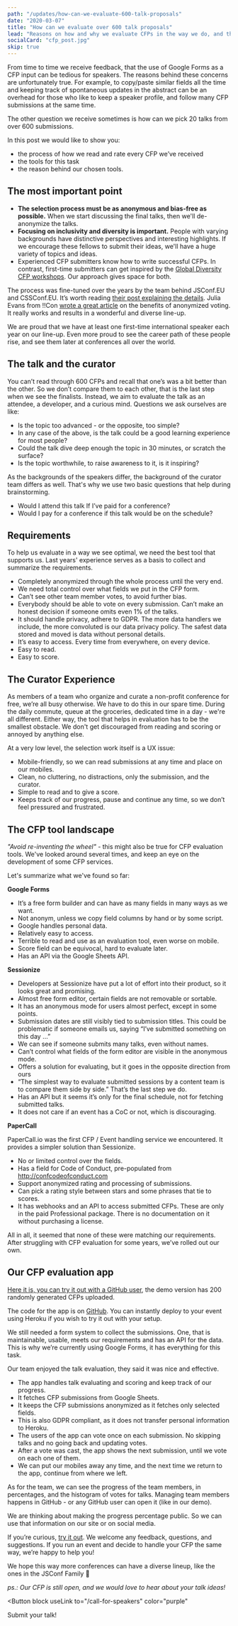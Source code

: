 ```yaml
---
path: "/updates/how-can-we-evaluate-600-talk-proposals"
date: "2020-03-07"
title: "How can we evaluate over 600 talk proposals"
lead: "Reasons on how and why we evaluate CFPs in the way we do, and the about tools that we use to help us."
socialCard: "cfp_post.jpg"
skip: true
---
```


From time to time we receive feedback, that the use of Google Forms as a CFP input can be tedious for speakers.
The reasons behind these concerns are unfortunately true.  For example, to copy/paste similar fields all the time
and keeping track of spontaneous updates in the abstract can be an overhead for those who like to keep a speaker profile,
and follow many CFP submissions at the same time.

The other question we receive sometimes is how can we pick 20 talks from over 600 submissions.

In this post we would like to show you:
- the process of how we read and rate every CFP we’ve received
- the tools for this task
- the reason behind our chosen tools.

## The most important point

- **The selection process must be as anonymous and bias-free as possible.**
When we start discussing the final talks, then we'll de-anonymize the talks.
- **Focusing on inclusivity and diversity is important.** People with varying backgrounds have distinctive perspectives
and interesting highlights. If we encourage these fellows to submit their ideas, we'll have a huge variety of topics and ideas.
- Experienced CFP submitters know how to write successful CFPs. In contrast, first-time submitters can get inspired
by the [Global Diversity CFP workshops](https://www.globaldiversitycfpday.com/). Our approach gives space for both.

The process was fine-tuned over the years by the team behind JSConf.EU and CSSConf.EU. It’s worth reading
[their post explaining the details](https://blog.cssconf.eu/2015/08/15/a-talk-selection-process-explained/).
Julia Evans from !!Con [wrote a great article](https://jvns.ca/blog/2014/06/06/should-my-conference-do-anonymous-review/) on
the benefits of anonymized voting. It really works and results in a wonderful and diverse line-up.

We are proud that we have at least one first-time international speaker each year on our line-up. Even more proud to see the
career path of these people rise, and see them later at conferences all over the world.

## The talk and the curator

You can’t read through 600 CFPs and recall that one’s was a bit better than the other. So we don’t compare them to each other,
that is the last step when we see the finalists. Instead, we aim to evaluate the talk as an attendee, a developer, and a curious mind.
Questions we ask ourselves are like:

- Is the topic too advanced - or the opposite, too simple?
- In any case of the above, is the talk could be a good learning experience for most people?
- Could the talk dive deep enough the topic in 30 minutes, or scratch the surface?
- Is the topic worthwhile, to raise awareness to it, is it inspiring?

As the backgrounds of the speakers differ, the background of the curator team differs as well. That's why we use two basic questions
that help during brainstorming.

- Would I attend this talk If I’ve paid for a conference?
- Would I pay for a conference if this talk would be on the schedule?

## Requirements

To help us evaluate in a way we see optimal, we need the best tool that supports us. Last years' experience serves as a basis to collect
and summarize the requirements.

- Completely anonymized through the whole process until the very end.
- We need total control over what fields we put in the CFP form.
- Can’t see other team member votes, to avoid further bias.
- Everybody should be able to vote on every submission. Can’t make an honest decision if someone omits even 1% of the talks.
- It should handle privacy, adhere to GDPR. The more data handlers we include, the more convoluted is our data privacy policy.
The safest data stored and moved is data without personal details.
- It’s easy to access. Every time from everywhere, on every device.
- Easy to read.
- Easy to score.

## The Curator Experience

As members of a team who organize and curate a non-profit conference for free, we’re all busy otherwise. We have to do this in our spare time.
During the daily commute, queue at the groceries, dedicated time in a day - we're all different. Either way, the tool that helps in evaluation
has to be the smallest obstacle. We don't get discouraged from reading and scoring or annoyed by anything else.

At a very low level, the selection work itself is a UX issue:

- Mobile-friendly, so we can read submissions at any time and place on our mobiles.
- Clean, no cluttering, no distractions, only the submission, and the curator.
- Simple to read and to give a score.
- Keeps track of our progress, pause and continue any time, so we don’t feel pressured and frustrated.

## The CFP tool landscape

_"Avoid re-inventing the wheel"_ - this might also be true for CFP evaluation tools. We've looked around several times, and keep an eye on the
development of some CFP services.

Let's summarize what we've found so far:

**Google Forms**

- It’s a free form builder and can have as many fields in many ways as we want.
- Not anonym, unless we copy field columns by hand or by some script.
- Google handles personal data.
- Relatively easy to access.
- Terrible to read and use as an evaluation tool, even worse on mobile.
- Score field can be equivocal, hard to evaluate later.
- Has an API via the Google Sheets API.

**Sessionize**

- Developers at Sessionize have put a lot of effort into their product, so it looks great and promising.
- Almost free form editor, certain fields are not removable or sortable.
- It has an anonymous mode for users almost perfect, except in some points.
- Submission dates are still visibly tied to submission titles. This could be problematic if someone emails us, saying “I’ve submitted something on this day …”
- We can see if someone submits many talks, even without names.
- Can’t control what fields of the form editor are visible in the anonymous mode.
- Offers a solution for evaluating, but it goes in the opposite direction from ours
- “The simplest way to evaluate submitted sessions by a content team is to compare them side by side.” That’s the last step we do.
- Has an API but it seems it’s only for the final schedule, not for fetching submitted talks.
- It does not care if an event has a CoC or not, which is discouraging.

**PaperCall**

PaperCall.io was the first CFP / Event handling service we encountered. It provides a simpler solution than Sessionize.

- No or limited control over the fields.
- Has a field for Code of Conduct, pre-populated from http://confcodeofconduct.com
- Support anonymized rating and processing of submissions.
- Can pick a rating style between stars and some phrases that tie to scores.
- It has webhooks and an API to access submitted CFPs. These are only in the paid Professional package. There is no documentation on it without purchasing a license.

All in all, it seemed that none of these were matching our requirements. After struggling with CFP evaluation for some years, we’ve rolled out our own.

## Our CFP evaluation app

[Here it is, you can try it out with a GitHub user](https://cfp-vote.herokuapp.com/), the demo version has 200 randomly generated CFPs uploaded.

<a href="https://cfp-vote.herokuapp.com/"><PostImage src="app-example" alt="Some screens saved from our demo CFP app" /></a>

The code for the app is on [GitHub](https://github.com/JSConfBp/cfp-vote). You can instantly deploy to your event using Heroku if you wish to try it out with your setup.

We still needed a form system to collect the submissions. One, that is maintainable, usable, meets our requirements and has an API for the data. This is why we’re currently using Google Forms, it has everything for this task.

Our team enjoyed the talk evaluation, they said it was nice and effective.

- The app handles talk evaluating and scoring and keep track of our progress.
- It fetches CFP submissions from Google Sheets.
- It keeps the CFP submissions anonymized as it fetches only selected fields.
- This is also GDPR compliant, as it does not transfer personal information to Heroku.
- The users of the app can vote once on each submission. No skipping talks and no going back and updating votes.
- After a vote was cast, the app shows the next submission, until we vote on each one of them.
- We can put our mobiles away any time, and the next time we return to the app, continue from where we left.

As for the team, we can see the progress of the team members, in percentages, and the histogram of votes for talks. Managing team members happens in GitHub - or any GitHub user can open it (like in our demo).

We are thinking about making the progress percentage public. So we can use that information on our site or on social media.

If you’re curious, [try it out](https://cfp-vote.herokuapp.com/). We welcome any feedback, questions, and suggestions. If you run an event and decide to handle your CFP the same way, we’re happy to help you!

We hope this way more conferences can have a diverse lineup, like the ones in the JSConf Family 💖


_ps.: Our CFP is still open, and we would love to hear about your talk ideas!_

 <Button
  block
  useLink
  to="/call-for-speakers"
  color="purple"
>
  Submit your talk!
</Button>














